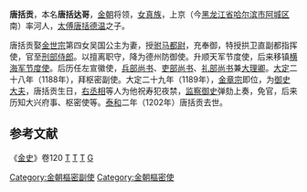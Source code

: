 {{expand|time=2017-03-23T13:24:00+00:00}}
'''唐括贡'''{{BD|？||1202年|}}，本名'''唐括达哥'''，[[金朝|金朝]]将领，[[女真族|女真族]]，上京（今[[黑龙江省|黑龙江省]][[哈尔滨市|哈尔滨市]][[阿城区|阿城区]]南）率河人，[[太傅|太傅]][[唐括德温|唐括德温]]之子。

唐括贡娶[[金世宗|金世宗]]第四女吴国公主为妻，授[[驸马都尉|驸马都尉]]，充奉御，特授拱卫直副都指挥使，官至[[刑部侍郎|刑部侍郎]]。以擅离职守，降为德州防御使。升顺天军节度使，后来移镇[[横海军节度使|横海军节度使]]。后历任左宣徽使，[[兵部尚书|兵部尚书]]、[[吏部尚书|吏部尚书]]、[[礼部尚书|礼部尚书]]兼[[大理卿|大理卿]]。[[大定_(金朝)|大定]]二十八年（1188年），拜枢密副使。大定二十九年（1189年），[[金章宗|金章宗]]即位，为[[御史大夫|御史大夫]]，唐括贡生日，[[右丞相|右丞相]]等人为他祝寿犯夜禁，[[监察御史|监察御史]]弹劾上奏，免官，后来历知大兴府事、枢密使等。[[泰和_(金朝)|泰和]]二年（1202年）唐括贡去世。
==参考文献==
《[[金史|金史]]》卷120
[[分类:金朝中央官员|T]]
[[分类:金朝女真人|T]]
[[分类:金朝驸马|T]]
[[分类:唐括姓|G]]
[[Category:金朝樞密副使|Category:金朝樞密副使]]
[[Category:金朝樞密使|Category:金朝樞密使]]